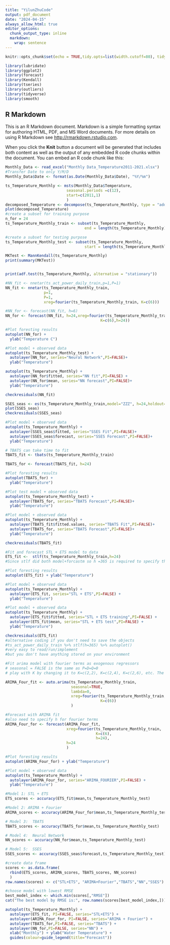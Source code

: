 ```yaml
---
title: "YilunZhuCode"
output: pdf_document
date: "2024-04-15"
always_allow_html: true
editor_options: 
  chunk_output_type: inline
  markdown: 
    wrap: sentence
---
```


```r
knitr::opts_chunk$set(echo = TRUE,tidy.opts=list(width.cutoff=80), tidy=FALSE) 
```

```r
library(lubridate)
library(ggplot2)
library(forecast)  
library(Kendall)
library(tseries)
library(outliers)
library(tidyverse)
library(smooth)
```

## R Markdown

This is an R Markdown document. Markdown is a simple formatting syntax for authoring HTML, PDF, and MS Word documents. For more details on using R Markdown see <http://rmarkdown.rstudio.com>.

When you click the **Knit** button a document will be generated that includes both content as well as the output of any embedded R code chunks within the document. You can embed an R code chunk like this:

```r
Monthly_Data <- read_excel("Monthly Data_Temperature2011-2021.xlsx")
#Transfer Date to only Y/M/D
Monthly_Data$Date <- format(as.Date(Monthly_Data$Date), "%Y/%m")

```

```r
ts_Temperature_Monthly <- msts(Monthly_Data$Temperature, 
                           seasonal.periods =c(12),
                           start=c(2011,1)
                           )
decomposed_Temperature <- decompose(ts_Temperature_Monthly, type = "additive")
plot(decomposed_Temperature)
#create a subset for training purpose
n_for = 24
ts_Temperature_Monthly_train <- subset(ts_Temperature_Monthly,
                                   end = length(ts_Temperature_Monthly)-n_for)

#create a subset for testing purpose
ts_Temperature_Monthly_test <- subset(ts_Temperature_Monthly,
                                   start = length(ts_Temperature_Monthly)-n_for)

MKTest <- MannKendall(ts_Temperature_Monthly)
print(summary(MKTest))


print(adf.test(ts_Temperature_Monthly, alternative = "stationary"))

```

```r
#NN_fit <- nnetar(ts_act_power_daily_train,p=1,P=1)
NN_fit <- nnetar(ts_Temperature_Monthly_train,
                 p=1,
                 P=1,
                 xreg=fourier(ts_Temperature_Monthly_train, K=c(6)))

#NN_for <- forecast(NN_fit, h=6) 
NN_for <- forecast(NN_fit, h=24,xreg=fourier(ts_Temperature_Monthly_train, 
                                          K=c(6),h=24))

#Plot foresting results
autoplot(NN_for) +
  ylab("Temperature C") 

#Plot model + observed data
autoplot(ts_Temperature_Monthly_test) +
  autolayer(NN_for, series="Neural Network",PI=FALSE)+
  ylab("Temperature") 

autoplot(ts_Temperature_Monthly) +
  autolayer(NN_for$fitted, series="NN fit",PI=FALSE) +
  autolayer(NN_for$mean, series="NN forecast",PI=FALSE)+
  ylab("Temperature") 

checkresiduals(NN_fit)
```


```r
SSES_seas <- es(ts_Temperature_Monthly_train,model="ZZZ", h=24,holdout=FALSE)
plot(SSES_seas)
checkresiduals(SSES_seas)

#Plot model + observed data
autoplot(ts_Temperature_Monthly) +
  autolayer(SSES_seas$fitted, series="SSES Fit",PI=FALSE)+
  autolayer(SSES_seas$forecast, series="SSES Forecast",PI=FALSE)+
  ylab("Temperature") 
```




```r
# TBATS can take time to fit
TBATS_fit <- tbats(ts_Temperature_Monthly_train)

TBATS_for <- forecast(TBATS_fit, h=24)

#Plot foresting results
autoplot(TBATS_for) +
  ylab("Temperature") 

#Plot test model + observed data
autoplot(ts_Temperature_Monthly_test) +
  autolayer(TBATS_for, series="TBATS Forecast",PI=FALSE)+
  ylab("Temperature") 

#Plot model + observed data
autoplot(ts_Temperature_Monthly) +
  autolayer(TBATS_fit$fitted.values, series="TBATS Fit",PI=FALSE)+
  autolayer(TBATS_for, series="TBATS Forecast",PI=FALSE)+
  ylab("Temperature") 

checkresiduals(TBATS_fit)
```
```r
#Fit and forecast STL + ETS model to data
ETS_fit <-  stlf(ts_Temperature_Monthly_train,h=24)
#Since stlf did both model+forcastm so h =365 is required to specify the edge of forcast

#Plot foresting results
autoplot(ETS_fit) + ylab("Temperature")

#Plot model + observed data
autoplot(ts_Temperature_Monthly) +
  autolayer(ETS_fit, series="STL + ETS",PI=FALSE) +
  ylab("Temperature")

#Plot model + observed data
autoplot(ts_Temperature_Monthly) +
  autolayer(ETS_fit$fitted, series="STL + ETS training",PI=FALSE) +
  autolayer(ETS_fit$mean, series="STL + ETS test",PI=FALSE) +
  ylab("Temperature")

checkresiduals(ETS_fit)
#alternative coding if you don't need to save the objects
#ts_act_power_daily_train %>% stlf(h=365) %>% autoplot() 
#very easy to read/run/implement 
#but you don't have anything stored on your environment

```

```r
#Fit arima model with fourier terms as exogenous regressors
# seasonal = FALSE is the same as P=D=Q=0
# play with K by changing it to K=c(2,2), K=c(2,4), K=c(2,6), etc. The higher the K the longer it will take to converge, because R will try more models.

ARIMA_Four_fit <- auto.arima(ts_Temperature_Monthly_train, 
                             seasonal=TRUE, 
                             lambda=0,
                             xreg=fourier(ts_Temperature_Monthly_train, 
                                          K=c(6))
                             )

#Forecast with ARIMA fit
#also need to specify h for fourier terms
ARIMA_Four_for <- forecast(ARIMA_Four_fit,
                           xreg=fourier(ts_Temperature_Monthly_train,
                                        K=c(6),
                                        h=24),
                           h=24
                           ) 

#Plot foresting results
autoplot(ARIMA_Four_for) + ylab("Temperature")

#Plot model + observed data
autoplot(ts_Temperature_Monthly) +
  autolayer(ARIMA_Four_for, series="ARIMA_FOURIER",PI=FALSE) +
  ylab("Temperature")

```
```r

#Model 1: STL + ETS
ETS_scores <- accuracy(ETS_fit$mean,ts_Temperature_Monthly_test)  

#Model 2: ARIMA + Fourier 
ARIMA_scores <- accuracy(ARIMA_Four_for$mean,ts_Temperature_Monthly_test)

# Model 3:  TBATS 
TBATS_scores <- accuracy(TBATS_for$mean,ts_Temperature_Monthly_test)

# Model 4:  Neural Network 
NN_scores <- accuracy(NN_for$mean,ts_Temperature_Monthly_test)

# Model 5:  SSES 
SSES_scores <- accuracy(SSES_seas$forecast,ts_Temperature_Monthly_test)

```

```r
#create data frame
scores <- as.data.frame(
  rbind(ETS_scores, ARIMA_scores, TBATS_scores, NN_scores)
  )
row.names(scores) <- c("STL+ETS", "ARIMA+Fourier","TBATS","NN","SSES")

#choose model with lowest RMSE
best_model_index <- which.min(scores[,"RMSE"])
cat("The best model by RMSE is:", row.names(scores[best_model_index,]))                       
```


```r
autoplot(ts_Temperature_Monthly) +
  autolayer(ETS_fit, PI=FALSE, series="STL+ETS") +
  autolayer(ARIMA_Four_for, PI=FALSE, series="ARIMA + Fourier") +
  autolayer(TBATS_for,PI=FALSE, series="TBATS") +
  autolayer(NN_for,PI=FALSE, series="NN") +
  xlab("Monthly") + ylab("Water Temperature") +
  guides(colour=guide_legend(title="Forecast"))

```








